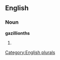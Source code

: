 ==English==

===Noun===
'''gazillionths'''

# {{plural of|[[gazillionth]]}}

[[Category:English plurals]]